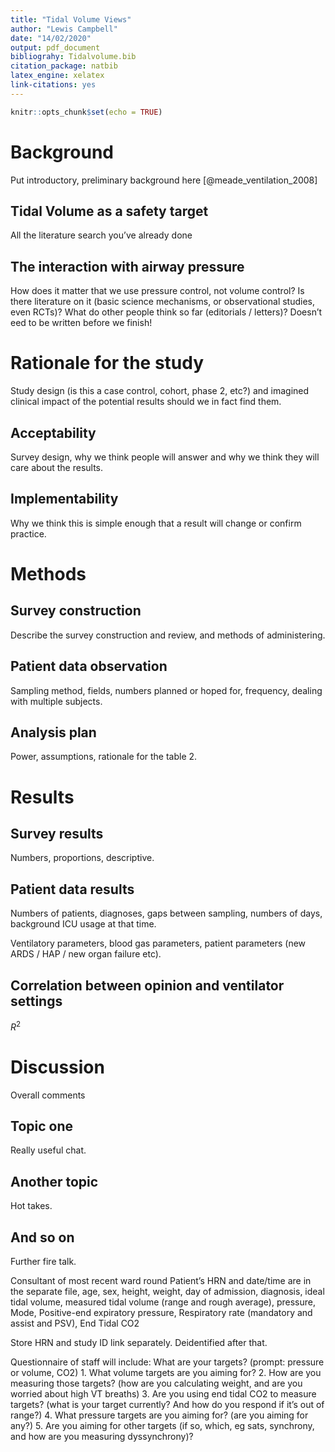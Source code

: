 ```yaml
---
title: "Tidal Volume Views"
author: "Lewis Campbell"
date: "14/02/2020"
output: pdf_document
bibliograhy: Tidalvolume.bib
citation_package: natbib
latex_engine: xelatex
link-citations: yes
---
```


```r
knitr::opts_chunk$set(echo = TRUE)
```

# Background 

Put introductory, preliminary background here [@meade_ventilation_2008]

## Tidal Volume as a safety target 

All the literature search you've already done 

## The interaction with airway pressure 

How does it matter that we use pressure control, not volume control? Is there literature on it (basic science mechanisms, or observational studies, even RCTs)? What do other people think so far (editorials / letters)? Doesn't eed to be written before we finish!

# Rationale for the study 

Study design (is this a case control, cohort, phase 2, etc?) and imagined clinical impact of the potential results should we in fact find them.

## Acceptability 

Survey design, why we think people will answer and why we think they will care about the results. 

## Implementability 

Why we think this is simple enough that a result will change or confirm practice. 

# Methods
 
## Survey construction 

Describe the survey construction and review, and methods of administering. 

## Patient data observation 

Sampling method, fields, numbers planned or hoped for, frequency, dealing with multiple subjects.

## Analysis plan 

Power, assumptions, rationale for the table 2.

# Results 

## Survey results 

Numbers, proportions, descriptive. 

## Patient data results 

Numbers of patients, diagnoses, gaps between sampling, numbers of days, background ICU usage at that time. 

Ventilatory parameters, blood gas parameters, patient parameters (new ARDS / HAP / new organ failure etc). 

## Correlation between opinion and ventilator settings 

$R^2$

# Discussion 

Overall comments

## Topic one 

Really useful chat. 

## Another topic 

Hot takes. 

## And so on 

Further fire talk.

Consultant of most recent ward round
Patient’s HRN and date/time are in the separate file, age, sex, height, weight, day of admission, diagnosis, ideal tidal volume, measured tidal volume (range and rough average), pressure, Mode, Positive-end expiratory pressure, Respiratory rate (mandatory and assist and PSV), End Tidal CO2

Store HRN and study ID link separately. Deidentified after that.

Questionnaire of staff will include: 
What are your targets? (prompt: pressure or volume, CO2)
1. What volume targets are you aiming for?
2. How are you measuring those targets? (how are you calculating weight, and are you worried about high VT breaths)
3. Are you using end tidal CO2 to measure targets? (what is your target currently? And how do you respond if it's out of range?)
4. What pressure targets are you aiming for? (are you aiming for any?)
5. Are you aiming for other targets (if so, which, eg sats, synchrony, and how are you measuring dyssynchrony)?
